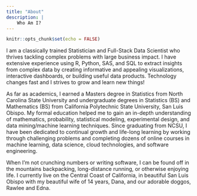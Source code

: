 ```yaml
---
title: "About"
description: |
    Who Am I?
---
```


```r
knitr::opts_chunk$set(echo = FALSE)
```


I am a classically trained Statistician and Full-Stack Data Scientist who thrives tackling complex problems with large business impact. I have extensive experience using R, Python, SAS, and SQL to extract insights from complex data by creating informative and appealing visualizations, interactive dashboards, or building useful data products. Technology changes fast and I strives to grow and learn new things!

As far as academics, I earned a Masters degree in Statistics from North Carolina State University and undergraduate degrees in Statistics (BS) and Mathematics (BS) from California Polytechnic State University, San Luis Obispo. My formal education helped me to gain an in-depth understanding of mathematics, probability, statistical modeling, experimental design, and data mining/machine learning techniques. Since graduating from NCSU, I have been dedicated to continual growth and life-long learning by working through challenging problems and completing dozens of online courses in machine learning, data science, cloud technologies, and software engineering.

When I'm not crunching numbers or writing software, I can be found off in the mountains backpacking, long-distance running, or otherwise enjoying life. I currently live on the Central Coast of California, in beautiful San Luis Obispo with my beautiful wife of 14 years, Dana, and our adorable doggos, Rawlee and Edna. 
